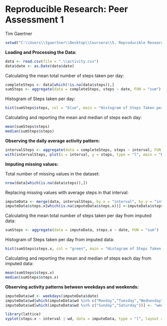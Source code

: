 Reproducible Research: Peer Assessment 1
===========================================
Tim Gaertner

```r
setwd("C:\\Users\\tgaertner\\Desktop\\Coursera\\5. Reproducible Research\\Week 2\\Project1\\RepData_PeerAssessment1")
```

**Loading and Processing the Data:**
```r
data <- read.csv(file = ".\\activity.csv")
data$date <- as.Date(data$date)
```

Calculating the mean total number of steps taken per day:
```r
completeSteps <- data[which(!is.na(data$steps)),]
sumSteps <- aggregate(data = completeSteps, steps ~ date, FUN = "sum")
```

Histogram of Steps taken per day:
```r
hist(sumSteps$steps, col = "blue", main = "Histogram of Steps Taken per day", xlab = "")
```

Calculating and reporting the mean and median of steps each day:
```r
mean(sumSteps$steps)
median(sumSteps$steps)
```

**Observing the daily average activity pattern:**
```r
intervalSteps <- aggregate(data = completeSteps, steps ~ interval, FUN = "mean")
with(intervalSteps, plot(x = interval, y = steps, type = "l", main = "Daily Average Activity Pattern on 5 Min Intervals"))
```

**Imputing missing values:**

Total number of missing values in the dataset:
```r
nrow(data[which(is.na(data$steps)),])
```

Replacing missing values with average steps in that interval:
```r
imputeData <- merge(data, intervalSteps, by.x = "interval", by.y = "interval")
imputeData$steps.x[which(is.na(imputeData$steps.x))] <-imputeData$steps.y[which(is.na(imputeData$steps.x))]
```

Calculating the mean total number of steps taken per day from imputed data:
```r
sumSteps <- aggregate(data = imputeData, steps.x ~ date, FUN = "sum")
```

Histogram of Steps taken per day from imputed data:
```r
hist(sumSteps$steps.x, col = "green", main = "Histogram of Steps Taken per day", xlab = "")
```

Calculating and reporting the mean and median of steps each day from imputed data:
```r
mean(sumSteps$steps.x)
median(sumSteps$steps.x)
```

**Observing activity patterns between weekdays and weekends:**
```r
imputeData$wd <- weekdays(imputeData$date)
imputeData$wd[which(imputeData$wd %in% c("Monday","Tuesday","Wednesday","Thursday","Friday"))] <- "weekday"
imputeData$wd[which(imputeData$wd %in% c("Sunday","Saturday"))] <- "weekend"

library(lattice)
xyplot(steps.x ~ interval | wd, data = imputeData, type = "l", layout = c(1,2), ylab = "Steps")
```